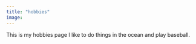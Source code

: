 ```yaml
---
title: "hobbies"
image: 
---
```


This is my hobbies page I like to do things in the ocean and play baseball.
